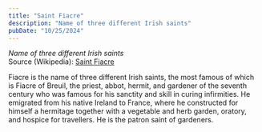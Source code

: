 ```yaml
---
title: "Saint Fiacre"
description: "Name of three different Irish saints"
pubDate: "10/25/2024"
---
```


*Name of three different Irish saints*  
Source (Wikipedia): [Saint Fiacre][1]

Fiacre is the name of three different Irish saints, the most famous of which is Fiacre of Breuil, the priest, abbot, hermit, and gardener of the seventh century who was famous for his sanctity and skill in curing infirmities. He emigrated from his native Ireland to France, where he constructed for himself a hermitage together with a vegetable and herb garden, oratory, and hospice for travellers. He is the patron saint of gardeners.

[1]: https://en.wikipedia.org/wiki/Saint_Fiacre
